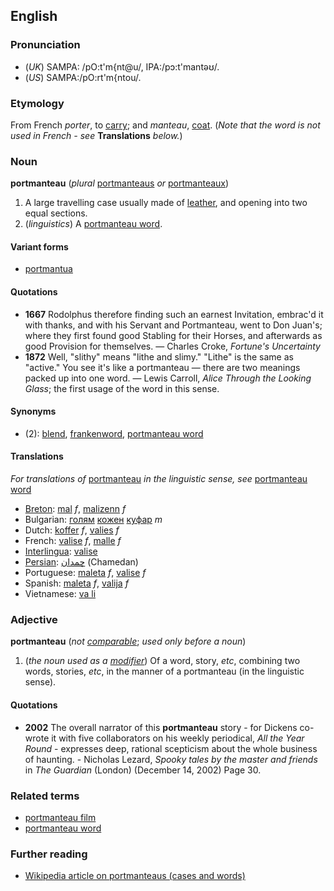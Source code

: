 ==English==
===Pronunciation===
*(''UK'') SAMPA: /pO:t'm{nt@u/, IPA:/p&#596;:t'mant&#601;&#650;/. 
*(''US'') SAMPA:/pO:rt'm{ntou/.

===Etymology===
From French ''porter'', to [[carry]]; and ''manteau'', [[coat]].  (''Note that the word is not used in French - see'' '''Translations''' ''below.'')

===Noun===
'''portmanteau''' (''plural'' [[portmanteaus]] ''or'' [[portmanteaux]])

#A large travelling case usually made of [[leather]], and opening into two equal sections.
#(''linguistics'') A [[portmanteau word]]. 

====Variant forms====
*[[portmantua]]

====Quotations====
* '''1667''' Rodolphus therefore finding such an earnest Invitation, embrac'd it with thanks, and with his Servant and Portmanteau, went to Don Juan's; where they first found good Stabling for their Horses, and afterwards as good Provision for themselves. &mdash; Charles Croke, ''Fortune's Uncertainty''
* '''1872''' Well, "slithy" means "lithe and slimy." "Lithe" is the same as "active." You see it's like a portmanteau &mdash; there are two meanings packed up into one word. &mdash; Lewis Carroll, ''Alice Through the Looking Glass''; the first usage of the word in this sense.

====Synonyms====
*(2): [[blend]], [[frankenword]], [[portmanteau word]]

====Translations====
''For translations of'' [[portmanteau]] ''in the linguistic sense, see'' [[portmanteau word]] <!-- Do not translate the linguistic sense here - put these translations under "portmanteau word" -->

*[[Breton]]: [[mal]] ''f'', [[malizenn]] ''f''
*Bulgarian: [[голям]] [[кожен]] [[куфар]] ''m''
*Dutch: [[koffer]] ''f'', [[valies]] ''f''
*French: [[valise#French|valise]] ''f'', [[malle]] ''f''
*[[Interlingua]]: [[valise#Interlingua|valise]]
*[[Persian]]: [[چمدان]]  (Chamedan)
*Portuguese: [[maleta#Portuguese|maleta]] ''f'', [[valise#Portuguese|valise]] ''f''
*Spanish: [[maleta#Spanish|maleta]] ''f'', [[valija]] ''f''
*Vietnamese: [[va li]]

===Adjective===
'''portmanteau''' (''not [[comparable]]''; ''used only before a noun'')
#(''the noun used as a [[modifier]]'') Of a word, story, ''etc'', combining two words, stories, ''etc'', in the manner of a portmanteau (in the linguistic sense).

====Quotations====
* '''2002''' The overall narrator of this '''portmanteau''' story - for Dickens co-wrote it with five collaborators on his weekly periodical, ''All the Year Round'' - expresses deep, rational scepticism about the whole business of haunting. - Nicholas Lezard, ''Spooky tales by the master and friends'' in ''The Guardian'' (London) (December 14, 2002) Page 30.

===Related terms===
*[[portmanteau film]]
*[[portmanteau word]]

=== Further reading ===
*[[w:Portmanteau|Wikipedia article on portmanteaus (cases and words)]]